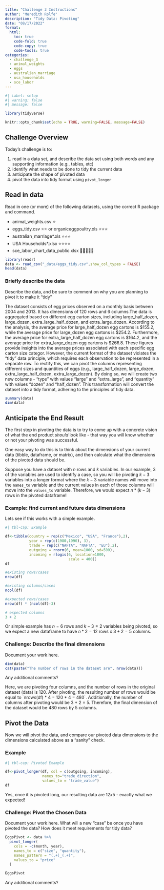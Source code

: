 ```yaml
---
title: "Challenge 3 Instructions"
author: "Meredith Rolfe"
description: "Tidy Data: Pivoting"
date: "08/17/2022"
format:
  html:
    toc: true
    code-fold: true
    code-copy: true
    code-tools: true
categories:
  - challenge_3
  - animal_weights
  - eggs
  - australian_marriage
  - usa_households
  - sce_labor
---
```


```r
#| label: setup
#| warning: false
#| message: false

library(tidyverse)

knitr::opts_chunk$set(echo = TRUE, warning=FALSE, message=FALSE)
```

## Challenge Overview

Today's challenge is to:

1.  read in a data set, and describe the data set using both words and any supporting information (e.g., tables, etc)
2.  identify what needs to be done to tidy the current data
3.  anticipate the shape of pivoted data
4.  pivot the data into tidy format using `pivot_longer`

## Read in data

Read in one (or more) of the following datasets, using the correct R package and command.

-   animal_weights.csv ⭐
-   eggs_tidy.csv ⭐⭐ or organiceggpoultry.xls ⭐⭐⭐
-   australian_marriage\*.xls ⭐⭐⭐
-   USA Households\*.xlsx ⭐⭐⭐⭐
-   sce_labor_chart_data_public.xlsx 🌟🌟🌟🌟🌟

```r
library(readr)
data <- read_csv("_data/eggs_tidy.csv",show_col_types = FALSE)
head(data)

```

### Briefly describe the data

Describe the data, and be sure to comment on why you are planning to pivot it to make it "tidy"

The dataset consists of egg prices observed on a monthly basis between 2004 and 2013. It has dimensions of 120 rows and 6 columns.The data is aggregated based on different egg carton sizes, including large_half_dozen, large_dozen, extra_large_half_dozen, and extra_large_dozen. According to the analysis, the average price for large_half_dozen egg cartons is \$155.2, while the average price for large_dozen egg cartons is \$254.2. Furthermore, the average price for extra_large_half_dozen egg cartons is \$164.2, and the average price for extra_large_dozen egg cartons is \$266.8. These figures provide insights into the average prices associated with each specific egg carton size categor. However, the current format of the dataset violates the "tidy" data principle, which requires each observation to be represented in a separate row. To rectify this, we can pivot the columns representing different sizes and quantities of eggs (e.g., large_half_dozen, large_dozen, extra_large_half_dozen, extra_large_dozen). By doing so, we will create two new columns - "type" with values "large" and "extra_large", and "quantity" with values "dozen" and "half_dozen". This transformation will convert the dataset into a tidy format, adhering to the principles of tidy data.

```r
summary(data)
dim(data)
```

## Anticipate the End Result

The first step in pivoting the data is to try to come up with a concrete vision of what the end product *should* look like - that way you will know whether or not your pivoting was successful.

One easy way to do this is to think about the dimensions of your current data (tibble, dataframe, or matrix), and then calculate what the dimensions of the pivoted data should be.

Suppose you have a dataset with $n$ rows and $k$ variables. In our example, 3 of the variables are used to identify a case, so you will be pivoting $k-3$ variables into a longer format where the $k-3$ variable names will move into the `names_to` variable and the current values in each of those columns will move into the `values_to` variable. Therefore, we would expect $n * (k-3)$ rows in the pivoted dataframe!

### Example: find current and future data dimensions

Lets see if this works with a simple example.

```r
#| tbl-cap: Example

df<-tibble(country = rep(c("Mexico", "USA", "France"),2),
           year = rep(c(1980,1990), 3), 
           trade = rep(c("NAFTA", "NAFTA", "EU"),2),
           outgoing = rnorm(6, mean=1000, sd=500),
           incoming = rlogis(6, location=1000, 
                             scale = 400))
df

#existing rows/cases
nrow(df)

#existing columns/cases
ncol(df)

#expected rows/cases
nrow(df) * (ncol(df)-3)

# expected columns 
3 + 2
```

Or simple example has $n = 6$ rows and $k - 3 = 2$ variables being pivoted, so we expect a new dataframe to have $n * 2 = 12$ rows x $3 + 2 = 5$ columns.

### Challenge: Describe the final dimensions

Document your work here.

```r
dim(data)
cat(paste("The number of rows in the dataset are", nrow(data)))


```

Any additional comments?

Here, we are pivoting four columns, and the number of rows in the original dataset (data) is 120. After pivoting, the resulting number of rows would be equal to \`nrows(df) \* 4 = 120 \* 4 = 480\`. Additionally, the number of columns after pivoting would be 3 + 2 = 5. Therefore, the final dimension of the dataset would be 480 rows by 5 columns.

## Pivot the Data

Now we will pivot the data, and compare our pivoted data dimensions to the dimensions calculated above as a "sanity" check.

### Example

```r
#| tbl-cap: Pivoted Example

df<-pivot_longer(df, col = c(outgoing, incoming),
                 names_to="trade_direction",
                 values_to = "trade_value")
df
```

Yes, once it is pivoted long, our resulting data are $12x5$ - exactly what we expected!

### Challenge: Pivot the Chosen Data

Document your work here. What will a new "case" be once you have pivoted the data? How does it meet requirements for tidy data?

```r
EggsPivot <- data %>% 
  pivot_longer(
    cols = -c(month, year),
    names_to = c("size", "quantity"),
    names_pattern = "(.+)_(.+)",
    values_to = "price"
  )

EggsPivot
```

Any additional comments?
